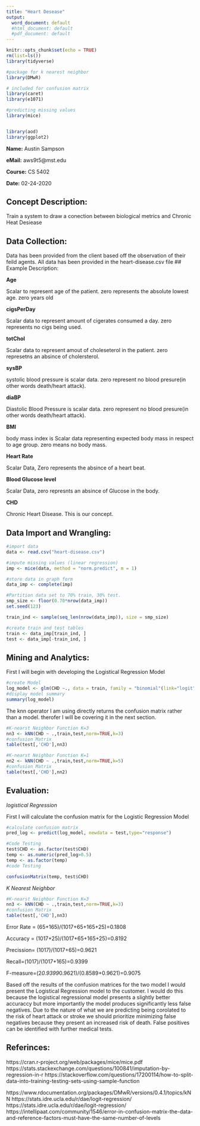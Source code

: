 ```yaml
---
title: "Heart Desease"
output:
  word_document: default
  #html_document: default
  #pdf_document: default
---
```


```r
knitr::opts_chunk$set(echo = TRUE)
rm(list=ls())
library(tidyverse)

#package for k nearest neighbor
library(DMwR)

# included for confusion matrix
library(caret)
library(e1071)

#predicting missing values
library(mice)


library(aod)
library(ggplot2)

```

**Name:**   Austin Sampson

**eMail:** aws9t5@mst.edu
               
**Course:** CS 5402

**Date:**  02-24-2020

## Concept Description:
Train a system to draw a conection between biological metrics and Chronic Heat Desiease 

## Data Collection:
Data has been provided from the client based off the observation of their feild agents.
All data has been provided in the heart-disease.csv file
## Example Description:

**Age**

Scalar to represent age of the patient. zero represents the absolute lowest age. zero years old

**cigsPerDay**

Scalar data to represent amount of cigerates consumed a day. zero represents no cigs being used.

**totChol**

Scalar data to represent amout of choleseterol in the patient. zero represetns an absince of cholersterol.

**sysBP**

systolic blood pressure is scalar data. zero represent no blood presure(in other words death/heart attack).

**diaBP**

Diastolic Blood Pressure is scalar data. zero represent no blood presure(in other words death/heart attack).

**BMI**

body mass index is Scalar data representing expected body mass in respect to age group. zero means no body mass.

**Heart Rate**

Scalar Data, Zero represents the absince of a heart beat.

**Blood Glucose level**

Scalar Data, zero represnts an absince of Glucose in the body.

**CHD**

Chronic Heart Disease. This is our concept.

## Data Import and Wrangling:

```R
#import data
data <- read.csv("heart-disease.csv")

#impute missing values (linear regression)
imp <- mice(data, method = "norm.predict", m = 1)

#store data in graph form
data_imp <- complete(imp)

#Partition data set to 70% train, 30% test.
smp_size <- floor(0.70*nrow(data_imp))
set.seed(123)

train_ind <- sample(seq_len(nrow(data_imp)), size = smp_size)

#create train and test tables
train <- data_imp[train_ind, ]
test <- data_imp[-train_ind, ]

```

## Mining and Analytics:

First I will begin with developing the Logistical Regression Model
```R
#create Model
log_model <- glm(CHD ~., data = train, family = "binomial"(link="logit"))
#display model summary
summary(log_model)

```

The knn operator I am using directly returns the confusion matrix rather than a model.
therofer I will be covering it in the next section.

```R
#K-nearst Neighbor Function K=3
nn3 <- kNN(CHD ~ .,train,test,norm=TRUE,k=3)
#confusion Matrix
table(test[,'CHD'],nn3)

#K-nearst Neighbor Function K=1
nn2 <- kNN(CHD ~ .,train,test,norm=TRUE,k=5)
#confusion Matrix
table(test[,'CHD'],nn2)
```

## Evaluation:

*logistical Regression*


First I will calculate the confusion matrix for the Logistic Regression Model
```r
#calculate confusion matrix
pred_log <- predict(log_model, newdata = test,type="response")

#Code Testing
test$CHD <- as.factor(test$CHD)
temp <- as.numeric(pred_log>0.5)
temp <- as.factor(temp)
#code Testing

confusionMatrix(temp, test$CHD)
```


*K Nearest Neighbor*

```r
#K-nearst Neighbor Function K=3
nn3 <- kNN(CHD ~ .,train,test,norm=TRUE,k=3)
#confusion Matrix
table(test[,'CHD'],nn3)

```
Error Rate = (65+165)/(1017+65+165+25)=0.1808

Accuracy = (1017+25)/(1017+65+165+25)=0.8192

Precission= (1017)/(1017+65)=0.9621

Recall=(1017)/(1017+165)=0.9399

F-measure=(2*0.9399*0.9621)/(0.8589+0.9621)=0.9075

Based off the results of the confusion matrices for the two model I would present the Logistical Regression model to the customer.
I would do this because the logistical regressional model presents a slightly better accuraccy but more importantly the model produces
significantly less false negatives.  Due to the nature of what we are predicting being corolated to the risk of heart attack or stroke
we should prioritize minimizing false negatives because they present an increased risk of death. False positives can be identified with
further medical tests.

## Referinces:

https://cran.r-project.org/web/packages/mice/mice.pdf
https://stats.stackexchange.com/questions/100841/imputation-by-regression-in-r
https://stackoverflow.com/questions/17200114/how-to-split-data-into-training-testing-sets-using-sample-function

https://www.rdocumentation.org/packages/DMwR/versions/0.4.1/topics/kNN
https://stats.idre.ucla.edu/r/dae/logit-regression/
https://stats.idre.ucla.edu/r/dae/logit-regression/
https://intellipaat.com/community/1546/error-in-confusion-matrix-the-data-and-reference-factors-must-have-the-same-number-of-levels
